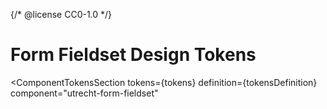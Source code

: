 {/* @license CC0-1.0 */}


<Meta id="html-form-fieldset--design-tokens" title="HTML Component/Form fieldset/Design Tokens" />

# Form Fieldset Design Tokens

<ComponentTokensSection
  tokens={tokens}
  definition={tokensDefinition}
  component="utrecht-form-fieldset"
></ComponentTokensSection>
